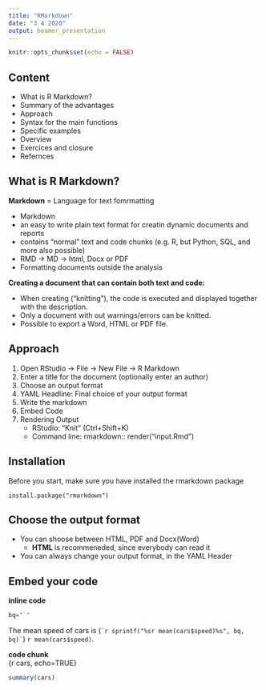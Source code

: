 ```yaml
---
title: "RMarkdown"
date: "3 4 2020"
output: beamer_presentation
---
```


```r
knitr::opts_chunk$set(echo = FALSE)
```

## Content

- What is R Markdown?
- Summary of the advantages
- Approach
- Syntax for the main functions
- Specific examples
- Overview
- Exercices and closure
- Refernces

## What is R Markdown?

**Markdown** = Language for text fomrmatting  

* Markdown  
* an easy to write plain text format for creatin dynamic documents and reports  
* contains "normal" text and code chunks (e.g. R, but Python, SQL, and more also possible)  
* RMD -> MD -> html, Docx or PDF  
* Formatting documents outside the analysis  

**Creating a document that can contain both text and code:**  

* When creating ("knitting"), the code is executed and displayed together with the description.  
* Only a document with out warnings/errors can be knitted.  
* Possible to export a Word, HTML or PDF file.  

## Approach
1. Open RStudio -> File -> New File -> R Markdown
2. Enter a title for the document (optionally enter an author)
3. Choose an output format
4. YAML Headline: Final choice of your output format
5. Write the markdown
6. Embed Code
7. Rendering Output  
    + RStudio: "Knit" (Ctrl+Shift+K)
    + Command line: rmarkdown:: render("input.Rmd")

## Installation
Before you start, make sure you have installed the rmarkdown package  

`install.package("rmarkdown")`

## Choose the output format
* You can shoose between HTML, PDF and Docx(Word)  
   + **HTML** is recommeneded, since everybody can read it
* You can always change your output format, in the  YAML Header

## Embed your code
**inline code **   
```r
bq="`"
```
The mean speed of cars is (`` `r sprintf("%sr mean(cars$speed)%s", bq, bq)` ``) `r mean(cars$speed)`. 

**code chunk**   
{r cars, echo=TRUE}

```r
summary(cars)
```


